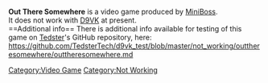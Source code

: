 <strong>Out There Somewhere</strong> is a video game produced by [[MiniBoss]].
<br />
It does not work with [[D9VK]] at present.
<br />
==Additional info==
There is additional info available for testing of this game on [[User:Tedster|Tedster]]'s GitHub repository, here:
<br />
https://github.com/TedsterTech/d9vk_test/blob/master/not_working/outtheresomewhere/outtheresomewhere.md

[[Category:Video Game]]
[[Category:Not Working]]
